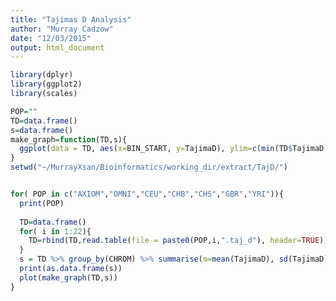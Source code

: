 ```yaml
---
title: "Tajimas D Analysis"
author: "Murray Cadzow"
date: "12/03/2015"
output: html_document
---
```




```r
library(dplyr)
library(ggplot2)
library(scales)

POP=""
TD=data.frame()
s=data.frame()
make_graph=function(TD,s){
  ggplot(data = TD, aes(x=BIN_START, y=TajimaD), ylim=c(min(TD$TajimaD -0.5), max(TD$TajimaD + 0.5)))  + geom_point(shape = 16, colour= alpha("black", 1/5)) + facet_wrap(~CHROM, scales = "free_x")  + geom_hline(aes(yintercept= q1, colour ="quantile"), data=s,)  + geom_hline(aes(yintercept= q2, colour ="quantile"), data=s)  +geom_hline(aes(yintercept= m, colour="mean"), data=s) + scale_colour_manual("",breaks=c("mean","quantile"),values=c("blue","red")) + scale_x_continuous( xlab("Chromosome Position (Mbp)")) + ylab("Tajima's D") + ggtitle(paste0(POP," Tajima's D by Chromosome")) + theme( plot.background= element_rect(colour="black",fill=NA), legend.position= c(0.75, 0.12))
}
setwd("~/MurrayXsan/Bioinformatics/working_dir/extract/TajD/")


for( POP in c("AXIOM","OMNI","CEU","CHB","CHS","GBR","YRI")){
  print(POP)
  
  TD=data.frame()
  for( i in 1:22){
    TD=rbind(TD,read.table(file = paste0(POP,i,".taj_d"), header=TRUE))
  }
  s = TD %>% group_by(CHROM) %>% summarise(m=mean(TajimaD), sd(TajimaD), min(TajimaD), max(TajimaD), q1 = quantile(TajimaD, 0.01), q2 = quantile(TajimaD, 0.99))
  print(as.data.frame(s))
  plot(make_graph(TD,s))
}

```

